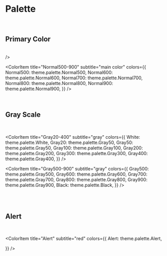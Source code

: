
<Meta title="styles/Palette" />

# Palette

<br />

## Primary Color

<br />

<ColorPalette>
  <ColorItem
    title="Normal50-400"
    subtitle="main color"
    colors={{
      Normal50: theme.palette.Normal50,
      Normal100: theme.palette.Normal100,
      Normal200: theme.palette.Normal200,
      Normal300: theme.palette.Normal300,
      Normal400: theme.palette.Normal400,
    }}

/>

<ColorItem
  title="Normal500-900"
  subtitle="main color"
  colors={{
    Normal500: theme.palette.Normal500,
    Normal600: theme.palette.Normal600,
    Normal700: theme.palette.Normal700,
    Normal800: theme.palette.Normal800,
    Normal900: theme.palette.Normal900,
  }}
/>
</ColorPalette>

<br />

## Gray Scale

<br />

<ColorPalette>

<ColorItem
  title="Gray20-400"
  subtitle="gray"
  colors={{
    White: theme.palette.White,
    Gray20: theme.palette.Gray50,
    Gray50: theme.palette.Gray50,
    Gray100: theme.palette.Gray100,
    Gray200: theme.palette.Gray200,
    Gray300: theme.palette.Gray300,
    Gray400: theme.palette.Gray400,
  }}
/>

<ColorItem
  title="Gray500-900"
  subtitle="gray"
  colors={{
    Gray500: theme.palette.Gray500,
    Gray600: theme.palette.Gray600,
    Gray700: theme.palette.Gray700,
    Gray800: theme.palette.Gray800,
    Gray900: theme.palette.Gray900,
    Black: theme.palette.Black,
  }}
/>

<br />

</ColorPalette>

<br />

## Alert

<br />

<ColorPalette>

<ColorItem
  title="Alert"
  subtitle="red"
  colors={{
    Alert: theme.palette.Alert,

}}
/>

</ColorPalette>
